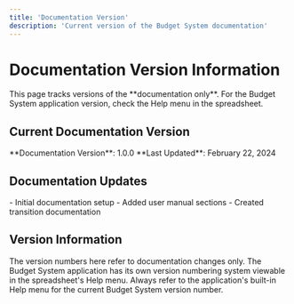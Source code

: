 ```yaml
---
title: 'Documentation Version'
description: 'Current version of the Budget System documentation'
---
```


# Documentation Version Information

<Note>
This page tracks versions of the **documentation only**. For the Budget System application version, check the Help menu in the spreadsheet.
</Note>

## Current Documentation Version

<Card>
  **Documentation Version**: 1.0.0
  **Last Updated**: February 22, 2024
</Card>

## Documentation Updates

<AccordionGroup>
  <Accordion title="Version 1.0.0 - February 22, 2024">
    - Initial documentation setup
    - Added user manual sections
    - Created transition documentation
  </Accordion>
</AccordionGroup>

## Version Information

<Info>
The version numbers here refer to documentation changes only. The Budget System application has its own version numbering system viewable in the spreadsheet's Help menu.
</Info>

<Warning>
Always refer to the application's built-in Help menu for the current Budget System version number.
</Warning>